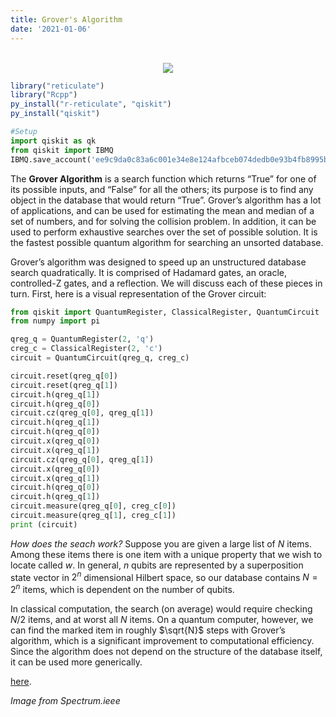 ```yaml
---
title: Grover's Algorithm
date: '2021-01-06'
---
```

<center>
</br>
<img src="https://spectrum.ieee.org/image/MzEwMTk5OA.jpeg">
</center>
```r
library("reticulate")
library("Rcpp")
py_install("r-reticulate", "qiskit")
py_install("qiskit")
```

```python
#Setup
import qiskit as qk
from qiskit import IBMQ
IBMQ.save_account('ee9c9da0c83a6c001e34e8e124afbceb074dedb0e93b4fb8995b0bbce8a75a2eb47538c95204f2a43923abf260a79e72d9bba4b279ffc5950e39396804f43984')
```


The **Grover Algorithm** is a search function which returns "True" for one of its possible inputs, and "False" for all the others; its purpose is to find any object in the database that would return "True". Grover's algorithm has a lot of applications, and can be used for estimating the mean and median of a set of numbers, and for solving the collision problem. In addition, it can be used to perform exhaustive searches over the set of possible solution. It is the fastest possible quantum algorithm for searching an unsorted database.

Grover's algorithm was designed to speed up an unstructured database search quadratically. It is comprised of Hadamard gates, an oracle, controlled-Z gates, and a reflection. We will discuss each of these pieces in turn. First, here is a visual representation of the Grover circuit:


```python
from qiskit import QuantumRegister, ClassicalRegister, QuantumCircuit
from numpy import pi

qreg_q = QuantumRegister(2, 'q')
creg_c = ClassicalRegister(2, 'c')
circuit = QuantumCircuit(qreg_q, creg_c)

circuit.reset(qreg_q[0])
circuit.reset(qreg_q[1])
circuit.h(qreg_q[1])
circuit.h(qreg_q[0])
circuit.cz(qreg_q[0], qreg_q[1])
circuit.h(qreg_q[1])
circuit.h(qreg_q[0])
circuit.x(qreg_q[0])
circuit.x(qreg_q[1])
circuit.cz(qreg_q[0], qreg_q[1])
circuit.x(qreg_q[0])
circuit.x(qreg_q[1])
circuit.h(qreg_q[0])
circuit.h(qreg_q[1])
circuit.measure(qreg_q[0], creg_c[0])
circuit.measure(qreg_q[1], creg_c[1])
print (circuit)
```

*How does the seach work?*
Suppose you are given a large list of $N$ items. Among these items there is one item with a unique property that we wish to locate called $w$. In general, <i>n</i> qubits are represented by a superposition state vector in $2^{n}$ dimensional Hilbert space, so our database contains $N=2^n$ items, which is dependent on the number of qubits.

In classical computation, the search (on average) would require checking $N/2$ items, and at worst all $N$ items. On a quantum computer, however, we can find the marked item in roughly $\sqrt{N}$ steps with Grover's algorithm, which is a significant improvement to computational efficiency. Since the algorithm does not depend on the structure of the database itself, it can be used more generically.




[here](https://wucrypto-project.netlify.app/).

*Image from Spectrum.ieee*
